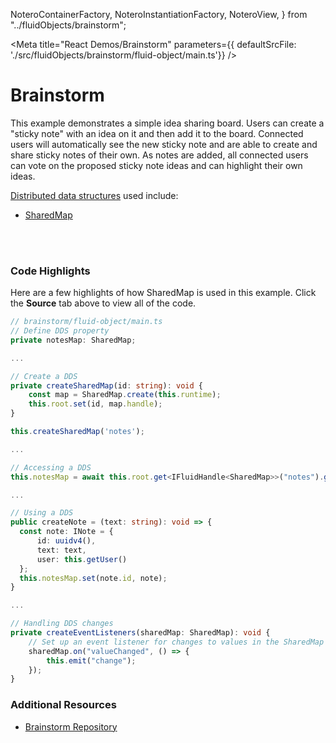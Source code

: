   NoteroContainerFactory,
  NoteroInstantiationFactory,
  NoteroView,
} from "../fluidObjects/brainstorm";

<Meta title="React Demos/Brainstorm" parameters={{ defaultSrcFile: './src/fluidObjects/brainstorm/fluid-object/main.ts'}} />

# Brainstorm

This example demonstrates a simple idea sharing board. Users can create a "sticky note" with an idea
on it and then add it to the board. Connected users will automatically see the new sticky note and are able
to create and share sticky notes of their own. As notes are added, all connected users can
vote on the proposed sticky note ideas and can highlight their own ideas.

<a href="https://fluidframework.com/docs/concepts/dds/" target="_blank">Distributed data structures</a> used include:

* <a href="https://fluidframework.com/apis/map/sharedmap/" target="_blank">SharedMap</a>

<Canvas>
  <Story name="Local Server">
    <FluidLoader factory={NoteroContainerFactory} title={"Brainstorm"} view={NoteroView} viewType="react"></FluidLoader>
  </Story>
  <Story name="Fluid Relay Service">
    <FluidLoader factory={NoteroContainerFactory} title={"Brainstorm"} view={NoteroView} viewType="react" mode={"frs"}></FluidLoader>
  </Story>
</Canvas>

<br /><br />

### Code Highlights

Here are a few highlights of how SharedMap is used in this example. Click the **Source** tab above to view all of the code.

```typescript
// brainstorm/fluid-object/main.ts
// Define DDS property
private notesMap: SharedMap;

...

// Create a DDS
private createSharedMap(id: string): void {
    const map = SharedMap.create(this.runtime);
    this.root.set(id, map.handle);
}

this.createSharedMap('notes');

...

// Accessing a DDS
this.notesMap = await this.root.get<IFluidHandle<SharedMap>>("notes").get();

...

// Using a DDS
public createNote = (text: string): void => {
  const note: INote = {
      id: uuidv4(),
      text: text,
      user: this.getUser()
  };
  this.notesMap.set(note.id, note);
}

...

// Handling DDS changes
private createEventListeners(sharedMap: SharedMap): void {
    // Set up an event listener for changes to values in the SharedMap
    sharedMap.on("valueChanged", () => {
        this.emit("change");
    });
}

```


### Additional Resources

* <a href="https://github.com/microsoft/FluidExamples" target="_blank">Brainstorm Repository</a>
